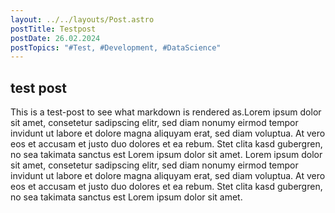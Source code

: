 ```yaml
---
layout: ../../layouts/Post.astro
postTitle: Testpost
postDate: 26.02.2024
postTopics: "#Test, #Development, #DataScience"
---
```



## test post
This is a test-post to see what markdown is rendered as.Lorem ipsum dolor sit amet, consetetur sadipscing elitr, sed diam nonumy eirmod tempor invidunt ut labore et dolore magna aliquyam erat, sed diam voluptua. At vero eos et accusam et justo duo dolores et ea rebum. Stet clita kasd gubergren, no sea takimata sanctus est Lorem ipsum dolor sit amet. Lorem ipsum dolor sit amet, consetetur sadipscing elitr, sed diam nonumy eirmod tempor invidunt ut labore et dolore magna aliquyam erat, sed diam voluptua. At vero eos et accusam et justo duo dolores et ea rebum. Stet clita kasd gubergren, no sea takimata sanctus est Lorem ipsum dolor sit amet.

